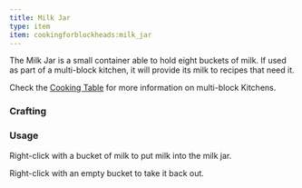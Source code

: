 ```yaml
---
title: Milk Jar
type: item
item: cookingforblockheads:milk_jar
---
```


The Milk Jar is a small container able to hold eight buckets of milk. If used as part of a multi-block kitchen, it will provide its milk to recipes that need it.

Check the [Cooking Table](../cooking_table) for more information on multi-block Kitchens.

### Crafting

<CraftingRecipe recipe="cookingforblockheads:milk_jar"/>

### Usage

Right-click with a bucket of milk to put milk into the milk jar. 

Right-click with an empty bucket to take it back out.
